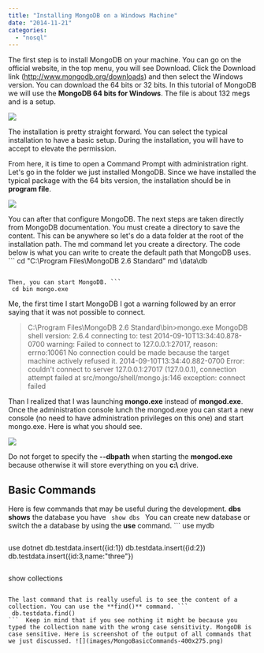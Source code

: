 ```yaml
---
title: "Installing MongoDB on a Windows Machine"
date: "2014-11-21"
categories: 
  - "nosql"
---
```


The first step is to install MongoDB on your machine. You can go on the official website, in the top menu, you will see Download. Click the Download link (http://www.mongodb.org/downloads) and then select the Windows version. You can download the 64 bits or 32 bits. In this tutorial of MongoDB we will use the **MongoDB 64 bits for Windows**. The file is about 132 megs and is a setup.

![](images/MongoDbSetup-400x311.png)

The installation is pretty straight forward. You can select the typical installation to have a basic setup. During the installation, you will have to accept to elevate the permission.

From here, it is time to open a Command Prompt with administration right. Let's go in the folder we just installed MongoDB. Since we have installed the typical package with the 64 bits version, the installation should be in **program file**.

![](images/MongoDbConsole-400x203.png)

You can after that configure MongoDB. The next steps are taken directly from MongoDB documentation. You must create a directory to save the content. This can be anywhere so let's do a data folder at the root of the installation path. The md command let you create a directory. The code below is what you can write to create the default path that MongoDB uses. ``` 
 cd "C:\\Program Files\\MongoDB 2.6 Standard" md \\data\\db 
``` 

Then, you can start MongoDB. ``` 
 cd bin mongo.exe 
``` 

Me, the first time I start MongoDB I got a warning followed by an error saying that it was not possible to connect.

> C:\\Program Files\\MongoDB 2.6 Standard\\bin>mongo.exe MongoDB shell version: 2.6.4 connecting to: test 2014-09-10T13:34:40.878-0700 warning: Failed to connect to 127.0.0.1:27017, reason: errno:10061 No connection could be made because the target machine actively refused it. 2014-09-10T13:34:40.882-0700 Error: couldn't connect to server 127.0.0.1:27017 (127.0.0.1), connection attempt failed at src/mongo/shell/mongo.js:146 exception: connect failed

Than I realized that I was launching **mongo.exe** instead of **mongod.exe**. Once the administration console lunch the mongod.exe you can start a new console (no need to have administration privileges on this one) and start mongo.exe. Here is what you should see.

![](images/MongoDbConsole-400x203.png)

Do not forget to specify the **\--dbpath** when starting the **mongod.exe** because otherwise it will store everything on you **c:\\** drive.

## Basic Commands

Here is few commands that may be useful during the development. **dbs shows** the database you have ``` 
 show dbs 
```  You can create new database or switch the a database by using the **use** command. ``` 
 use mydb 
```  Information are added into collection. You can add data into a collection with the command **db..insert()**. Here is an example of three insert into a collection named "testdata" of the dotnet database.

``` 
 use dotnet db.testdata.insert({id:1}) db.testdata.insert({id:2}) db.testdata.insert({id:3,name:"three"}) 
```  It is possible to see if the collection of the active database really exist with **show collections** command.

``` 
 show collections 
``` 

The last command that is really useful is to see the content of a collection. You can use the **find()** command. ``` 
 db.testdata.find() 
```  Keep in mind that if you see nothing it might be because you typed the collection name with the wrong case sensitivity. MongoDB is case sensitive. Here is screenshot of the output of all commands that we just discussed. ![](images/MongoBasicCommands-400x275.png)
